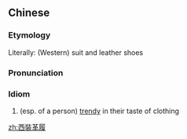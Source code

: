 {{also|西装革履}}
==Chinese==
{{zh-forms|s=西装革履|type=22}}

===Etymology===
Literally: (Western) suit and leather shoes

===Pronunciation===
{{zh-pron
|m=xīzhuāng gélǚ
|c=sai1 zong1 gaak3 lei5
|cat=id
}}

===Idiom===
{{zh-idiom}}

# (esp. of a person) [[trendy]] in their taste of clothing

[[zh:西裝革履]]